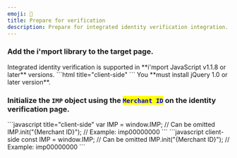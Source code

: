 ```yaml
---
emoji: 📒
title: Prepare for verification
description: Prepare for integrated identity verification integration.
---
```





### Add the **i'mport library** to the target page.&#x20;

<Hint style="info">
Integrated identity verification is supported in **i'mport JavaScript v1.1.8 or later** versions.

</Hint>

<Tabs>
<Tab title="HTML">
```html title="client-side"
<!-- jQuery -->
<script type="text/javascript" src="https://code.jquery.com/jquery-1.12.4.min.js" ></script>
<!-- iamport.payment.js -->
<script type="text/javascript" src="https://cdn.iamport.kr/js/iamport.payment-{SDK-latest version}.js"></script>
```


</Tab>
</Tabs>

<Hint style="danger">
You **must install jQuery 1.0 or later version**.

</Hint>

### Initialize the `IMP` object using the <mark style="color:blue;">**`Merchant ID`**</mark> on the identity verification page.

<Tabs>
<Tab title="JavaScript">
```javascript title="client-side"
var IMP = window.IMP; // Can be omitted
IMP.init("{Merchant ID}"); // Example: imp00000000
```


</Tab>

<Tab title="JavaScript(ES Next)">
```javascript
client-side
const IMP = window.IMP; // Can be omitted
IMP.init("{Merchant ID}"); // Example: imp00000000
```

</Tab>
</Tabs>
